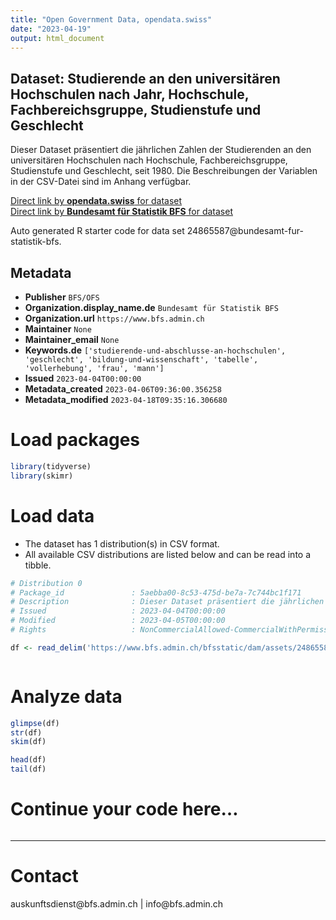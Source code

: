 ```yaml
---
title: "Open Government Data, opendata.swiss"
date: "2023-04-19"
output: html_document
---
```


## Dataset: Studierende an den universitären Hochschulen nach Jahr, Hochschule, Fachbereichsgruppe, Studienstufe und Geschlecht

Dieser Dataset präsentiert die jährlichen Zahlen der Studierenden an den universitären Hochschulen nach Hochschule, Fachbereichsgruppe, Studienstufe und Geschlecht, seit 1980. Die Beschreibungen der Variablen in der CSV-Datei sind im Anhang verfügbar.

[Direct link by **opendata.swiss** for dataset](https://opendata.swiss/de/dataset/studierende-an-den-universitaren-hochschulen-nach-jahr-hochschule-fachbereichsgruppe-studienstu1)<br>
[Direct link by **Bundesamt für Statistik BFS** for dataset](https://www.bfs.admin.ch/asset/de/ts-x-15.02.04.01_detail)

Auto generated R starter code for data set 24865587@bundesamt-fur-statistik-bfs.

## Metadata

- **Publisher** `BFS/OFS`
- **Organization.display_name.de** `Bundesamt für Statistik BFS`
- **Organization.url** `https://www.bfs.admin.ch`
- **Maintainer** `None`
- **Maintainer_email** `None`
- **Keywords.de** `['studierende-und-abschlusse-an-hochschulen', 'geschlecht', 'bildung-und-wissenschaft', 'tabelle', 'vollerhebung', 'frau', 'mann']`
- **Issued** `2023-04-04T00:00:00`
- **Metadata_created** `2023-04-06T09:36:00.356258`
- **Metadata_modified** `2023-04-18T09:35:16.306680`


# Load packages

```r

library(tidyverse)
library(skimr)

```

# Load data

-   The dataset has 1 distribution(s) in CSV format.
-   All available CSV distributions are listed below and can be read into a tibble.

```r

# Distribution 0
# Package_id               : 5aebba00-8c53-475d-be7a-7c744bc1f171
# Description              : Dieser Dataset präsentiert die jährlichen Zahlen der Studierenden an den universitären Hochschulen nach Hochschule, Fachbereichsgruppe, Studienstufe und Geschlecht, seit 1980. Die Beschreibungen der Variablen in der CSV-Datei sind im Anhang verfügbar.
# Issued                   : 2023-04-04T00:00:00
# Modified                 : 2023-04-05T00:00:00
# Rights                   : NonCommercialAllowed-CommercialWithPermission-ReferenceRequired

df <- read_delim('https://www.bfs.admin.ch/bfsstatic/dam/assets/24865589/master')



```

# Analyze data

```r

glimpse(df)
str(df)
skim(df)

head(df)
tail(df)

```

# Continue your code here...

```r

```

------------------------------------------------------------------------

# Contact

auskunftsdienst@bfs.admin.ch | info@bfs.admin.ch
